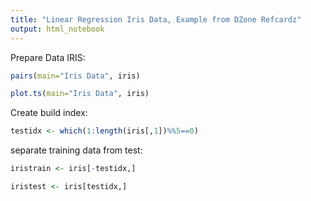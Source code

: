```yaml
---
title: "Linear Regression Iris Data, Example from DZone Refcardz"
output: html_notebook
---
```

Prepare Data IRIS:
```r
pairs(main="Iris Data", iris)
```
```r
plot.ts(main="Iris Data", iris)
```
Create build index:
```r
testidx <- which(1:length(iris[,1])%%5==0)
```
separate training data from test:
```r
iristrain <- iris[-testidx,]
```
```r
iristest <- iris[testidx,]
```